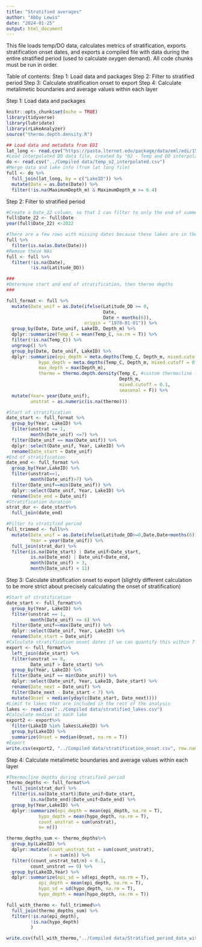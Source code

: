 ```yaml
---
title: "Stratified averages"
author: "Abby Lewis"
date: "2024-01-25"
output: html_document
---
```


This file loads temp/DO data, calculates metrics of stratification, exports stratification onset dates, and exports a compiled file with data during the entire stratified period (used to calculate oxygen demand). All code chunks must be run in order.

Table of contents:
Step 1: Load data and packages
Step 2: Filter to stratified period
Step 3: Calculate stratification onset to export 
Step 4: Calculate metalimetic boundaries and average values within each layer

Step 1: Load data and packages

```r
knitr::opts_chunk$set(echo = TRUE)
library(tidyverse)
library(lubridate)
library(rLakeAnalyzer)
source("thermo.depth.density.R")

## Load data and metadata from EDI
lat_long <- read.csv("https://pasta.lternet.edu/package/data/eml/edi/1530/1/fadd3eaa25b5fdd1fc4efba70e660579")
#Load interpolated DO data file, created by "02 - Temp and DO interpolation.Rmd"
do <- read.csv("../Compiled data/temp_o2_interpolated.csv")
#Merge data and lake info (from lat long file)
full <- do %>%
  full_join(lat_long, by = c("LakeID")) %>%
  mutate(Date = as.Date(Date)) %>%
  filter(!is.na(MaximumDepth_m) & MaximumDepth_m >= 6.4)
```

Step 2: Filter to stratified period

```r
#Create a Date_22 column, so that I can filter to only the end of summer
full$Date_22 <- full$Date
year(full$Date_22) <-2022

#There are a few rows with missing dates because these lakes are in the lat long database and not do
full %>%
  filter(is.na(as.Date(Date)))
#Remove these NAs
full <- full %>%
  filter(!is.na(Date),
         !is.na(Latitude_DD))

###
#Determine start and end of stratification, then thermo depths
###

full_format <- full %>%
  mutate(Date_unif = as.Date(ifelse(Latitude_DD >= 0, 
                                    Date,
                                    Date + months(6)), 
                             origin = "1970-01-01")) %>%
  group_by(Date, Date_unif, LakeID, Depth_m) %>%
  dplyr::summarize(Temp_C = mean(Temp_C, na.rm = T)) %>%
  filter(!is.na(Temp_C)) %>%
  ungroup() %>%
  group_by(Date, Date_unif, LakeID) %>%
  dplyr::summarize(epi_depth = meta.depths(Temp_C, Depth_m, mixed.cutoff = 0)[1],
            hypo_depth = meta.depths(Temp_C, Depth_m, mixed.cutoff = 0)[2],
            max_depth = max(Depth_m),
            thermo = thermo.depth.density(Temp_C, #custom thermocline function
                                          Depth_m, 
                                          mixed.cutoff = 0.1, 
                                          seasonal = F)) %>% 
  mutate(Year= year(Date_unif),
         unstrat = as.numeric(is.na(thermo)))

#Start of stratification
date_start <- full_format %>%
  group_by(Year, LakeID) %>%
  filter(unstrat == 1,
         month(Date_unif) <=7) %>%
  filter(Date_unif == max(Date_unif)) %>%
  dplyr::select(Date_unif, Year, LakeID) %>%
  rename(Date_start = Date_unif)
#End of stratification
date_end <- full_format %>%
  group_by(Year,LakeID) %>%
  filter(unstrat==1,
         month(Date_unif)>7) %>%
  filter(Date_unif==min(Date_unif)) %>%
  dplyr::select(Date_unif, Year, LakeID) %>%
  rename(Date_end = Date_unif)
#Stratification duration
strat_dur <- date_start%>%
  full_join(date_end)

#Filter to stratified period
full_trimmed <- full%>%
  mutate(Date_unif = as.Date(ifelse(Latitude_DD>=0,Date,Date+months(6)),origin = "1970-01-01"),
         Year = year(Date_unif)) %>%
  full_join(strat_dur) %>%
  filter(is.na(Date_start) | Date_unif>Date_start,
         is.na(Date_end) | Date_unif<Date_end,
         month(Date_unif) > 3,
         month(Date_unif) < 11)
```

Step 3: Calculate stratification onset to export 
(slightly different calculation to be more strict about precisely calculating the onset of stratification)

```r
#Start of stratification
date_start <- full_format%>%
  group_by(Year, LakeID) %>%
  filter(unstrat == 1,
         month(Date_unif) <= 6) %>%
  filter(Date_unif==max(Date_unif)) %>%
  dplyr::select(Date_unif, Year, LakeID) %>%
  rename(Date_start = Date_unif)
#Calculate stratification onset dates if we can quantify this within 7 days
export <- full_format%>%
  left_join(date_start) %>%
  filter(unstrat == 0,
         Date_unif > Date_start) %>%
  group_by(Year, LakeID) %>%
  filter(Date_unif == min(Date_unif)) %>%
  dplyr::select(Date_unif, Year, LakeID, Date_start) %>%
  rename(Date_next = Date_unif) %>%
  filter(Date_next - Date_start < 7) %>%
  mutate(Onset = median(yday(c(Date_start, Date_next))))
#Limit to lakes that are included in the rest of the analysis
lakes <- read.csv("../Compiled data/stratified_lakes.csv")
#Calculate median at each lake
export2 <- export%>%
  filter(LakeID %in% lakes$LakeID) %>%
  group_by(LakeID) %>%
  summarize(Onset = median(Onset, na.rm = T))
#Export
write.csv(export2, "../Compiled data/stratification_onset.csv", row.names = F)
```

Step 4: Calculate metalimetic boundaries and average values within each layer

```r
#Thermocline depths during stratified period
thermo_depths <- full_format%>%
  full_join(strat_dur) %>%
  filter(is.na(Date_start)|Date_unif>Date_start,
         is.na(Date_end)|Date_unif<Date_end) %>%
  group_by(Year,LakeID) %>%
  dplyr::summarize(epi_depth = mean(epi_depth, na.rm = T),
            hypo_depth = mean(hypo_depth, na.rm = T),
            count_unstrat = sum(unstrat),
            n= n())

thermo_depths_sum <- thermo_depths%>%
  group_by(LakeID) %>%
  dplyr::mutate(count_unstrat_tot = sum(count_unstrat),
                n = sum(n)) %>%
  filter((count_unstrat_tot/n) < 0.1,
         count_unstrat == 0) %>%
  group_by(LakeID,Year) %>%
  dplyr::summarize(epi_sd = sd(epi_depth, na.rm = T),
            epi_depth = mean(epi_depth, na.rm = T),
            hypo_sd = sd(hypo_depth, na.rm = T),
            hypo_depth = mean(hypo_depth, na.rm = T))

full_with_thermo <- full_trimmed%>%
  full_join(thermo_depths_sum) %>%
  filter(!is.na(epi_depth),
         !is.na(hypo_depth)
         )

write.csv(full_with_thermo,"../Compiled data/Stratified_period_data_with_thermo.csv",row.names = F)
```